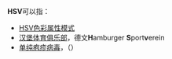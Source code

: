 '''HSV'''可以指：
*[[HSV色彩属性模式|HSV色彩属性模式]]
*[[汉堡体育俱乐部|汉堡体育俱乐部]]，德文'''H'''amburger '''S'''port'''v'''erein
*[[单纯疱疹病毒|单纯疱疹病毒]]，（{{lang|en|Herpes Simplex Virus}}）

{{disambig|cat=三字拉丁字母縮寫消歧義}}